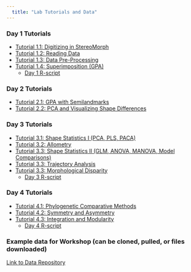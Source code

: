 ```yaml
---
  title: "Lab Tutorials and Data"
---
```


### Day 1 Tutorials
- [Tutorial 1.1: Digitizing in StereoMorph](https://geomorphR.github.io/GMcourse/Labs/01-Digitizing-StereoMorph.html)
- [Tutorial 1.2: Reading Data](https://geomorphR.github.io/GMcourse/Labs/01-ReadData.html)
- [Tutorial 1.3: Data Pre-Processing](https://geomorphR.github.io/GMcourse/Labs/01-DataPreProcessing.html)
- [Tutorial 1.4: Superimposition (GPA)](https://geomorphR.github.io/GMcourse/Labs/01-GPA.html)
    - [Day 1 R-script](https://geomorphR.github.io/GMcourse/Labs/Day01-RCode.R)

### Day 2 Tutorials
- [Tutorial 2.1: GPA with Semilandmarks](https://geomorphR.github.io/GMcourse/Labs/02-GPA-Semilandmarks.html) 
- [Tutorial 2.2: PCA and Visualizing Shape Differences](https://geomorphR.github.io/GMcourse/Labs/02-PCA-VisShapeDiff.html) 

### Day 3 Tutorials
- [Tutorial 3.1: Shape Statistics I (PCA, PLS, PACA)](https://geomorphR.github.io/GMcourse/Labs/03-Shape_Statistics_1.html) 
- [Tutorial 3.2: Allometry](https://geomorphR.github.io/GMcourse/Labs/03-Allometry.html) 
- [Tutorial 3.3: Shape Statistics II (GLM, ANOVA, MANOVA, Model Comparisons)](https://geomorphR.github.io/GMcourse/Labs/03-Shape_Statistics_2.html) 
- [Tutorial 3.3: Trajectory Analysis](https://geomorphR.github.io/GMcourse/Labs/03-TrajectoryAnalysis.html) 
- [Tutorial 3.3: Morphological Disparity](https://geomorphR.github.io/GMcourse/Labs/03-Disparity.html)
    - [Day 3 R-script](https://geomorphR.github.io/GMcourse/Labs/Day03-RCode.R)  

### Day 4 Tutorials
- [Tutorial 4.1: Phylogenetic Comparative Methods](https://geomorphR.github.io/GMcourse/Labs/04-PhyCompMethods.html)  
- [Tutorial 4.2: Symmetry and Asymmetry](https://geomorphR.github.io/GMcourse/Labs/04-Asymmetry.html) 
- [Tutorial 4.3: Integration and Modularity](https://geomorphR.github.io/GMcourse/Labs/04-IntegrationModularity.html) 
    - [Day 4 R-script](https://geomorphR.github.io/GMcourse/Labs/Day04-RCode.R)  

### Example data for Workshop (can be cloned, pulled, or files downloaded)
[Link to Data Repository](https://github.com/geomorphR/geomorphR.github.io/tree/main/GMcourse/Labs/Data)
